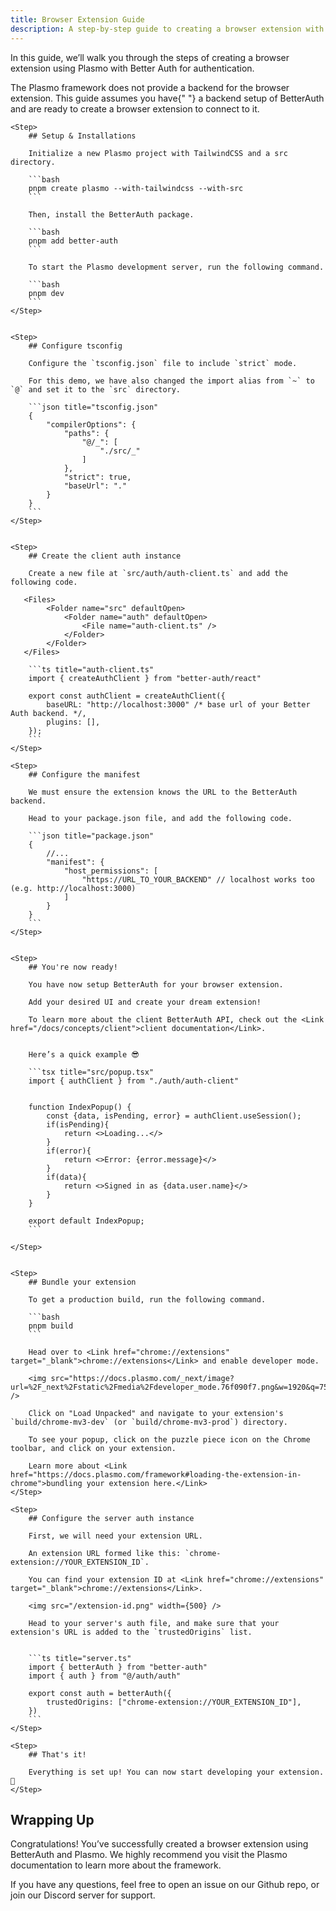 ```yaml
---
title: Browser Extension Guide
description: A step-by-step guide to creating a browser extension with Better Auth.
---
```


In this guide, we’ll walk you through the steps of creating a browser extension using <Link href="https://docs.plasmo.com/">Plasmo</Link> with Better Auth for authentication.

<Callout type="warn">
  The Plasmo framework does not provide a backend for the browser extension.
  This guide assumes you have{" "}
  <Link href="/docs/integrations/hono">a backend setup</Link> of BetterAuth and
  are ready to create a browser extension to connect to it.
</Callout>

<Steps>

    <Step>
        ## Setup & Installations

        Initialize a new Plasmo project with TailwindCSS and a src directory.

        ```bash
        pnpm create plasmo --with-tailwindcss --with-src
        ```

        Then, install the BetterAuth package.

        ```bash
        pnpm add better-auth
        ```

        To start the Plasmo development server, run the following command.

        ```bash
        pnpm dev
        ```
    </Step>


    <Step>
        ## Configure tsconfig

        Configure the `tsconfig.json` file to include `strict` mode.

        For this demo, we have also changed the import alias from `~` to `@` and set it to the `src` directory.

        ```json title="tsconfig.json"
        {
            "compilerOptions": {
                "paths": {
                    "@/_": [
                        "./src/_"
                    ]
                },
                "strict": true,
                "baseUrl": "."
            }
        }
        ```
    </Step>


    <Step>
        ## Create the client auth instance

        Create a new file at `src/auth/auth-client.ts` and add the following code.

       <Files>
            <Folder name="src" defaultOpen>
                <Folder name="auth" defaultOpen>
                    <File name="auth-client.ts" />
                </Folder>
            </Folder>
       </Files>

        ```ts title="auth-client.ts"
        import { createAuthClient } from "better-auth/react"

        export const authClient = createAuthClient({
            baseURL: "http://localhost:3000" /* base url of your Better Auth backend. */,
            plugins: [],
        });
        ```
    </Step>

    <Step>
        ## Configure the manifest

        We must ensure the extension knows the URL to the BetterAuth backend.

        Head to your package.json file, and add the following code.

        ```json title="package.json"
        {
            //...
            "manifest": {
                "host_permissions": [
                    "https://URL_TO_YOUR_BACKEND" // localhost works too (e.g. http://localhost:3000)
                ]
            }
        }
        ```
    </Step>


    <Step>
        ## You're now ready!

        You have now setup BetterAuth for your browser extension.

        Add your desired UI and create your dream extension!

        To learn more about the client BetterAuth API, check out the <Link href="/docs/concepts/client">client documentation</Link>.


        Here’s a quick example 😎

        ```tsx title="src/popup.tsx"
        import { authClient } from "./auth/auth-client"


        function IndexPopup() {
            const {data, isPending, error} = authClient.useSession();
            if(isPending){
                return <>Loading...</>
            }
            if(error){
                return <>Error: {error.message}</>
            }
            if(data){
                return <>Signed in as {data.user.name}</>
            }
        }

        export default IndexPopup;
        ```

    </Step>


    <Step>
        ## Bundle your extension

        To get a production build, run the following command.

        ```bash
        pnpm build
        ```

        Head over to <Link href="chrome://extensions" target="_blank">chrome://extensions</Link> and enable developer mode.

        <img src="https://docs.plasmo.com/_next/image?url=%2F_next%2Fstatic%2Fmedia%2Fdeveloper_mode.76f090f7.png&w=1920&q=75" />

        Click on "Load Unpacked" and navigate to your extension's `build/chrome-mv3-dev` (or `build/chrome-mv3-prod`) directory.

        To see your popup, click on the puzzle piece icon on the Chrome toolbar, and click on your extension.

        Learn more about <Link href="https://docs.plasmo.com/framework#loading-the-extension-in-chrome">bundling your extension here.</Link>
    </Step>

    <Step>
        ## Configure the server auth instance

        First, we will need your extension URL.
        
        An extension URL formed like this: `chrome-extension://YOUR_EXTENSION_ID`.

        You can find your extension ID at <Link href="chrome://extensions" target="_blank">chrome://extensions</Link>.

        <img src="/extension-id.png" width={500} />

        Head to your server's auth file, and make sure that your extension's URL is added to the `trustedOrigins` list.


        ```ts title="server.ts"
        import { betterAuth } from "better-auth"
        import { auth } from "@/auth/auth"

        export const auth = betterAuth({
            trustedOrigins: ["chrome-extension://YOUR_EXTENSION_ID"],
        })
        ```
    </Step>

    <Step>
        ## That's it!

        Everything is set up! You can now start developing your extension. 🎉
    </Step>

</Steps>


## Wrapping Up

Congratulations! You’ve successfully created a browser extension using BetterAuth and Plasmo.
We highly recommend you visit the <Link href="https://docs.plasmo.com/">Plasmo documentation</Link> to learn more about the framework.

If you have any questions, feel free to open an issue on our <Link href="https://github.com/better-auth/better-auth/issues">Github repo</Link>, or join our <Link href="https://discord.gg/6jHcdYMzyq">Discord server</Link> for support.